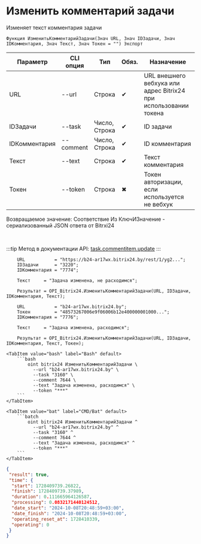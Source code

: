 ﻿---
sidebar_position: 4
---


# Изменить комментарий задачи
 Изменяет текст комментария задачи



`Функция ИзменитьКомментарийЗадачи(Знач URL, Знач IDЗадачи, Знач IDКомментария, Знач Текст, Знач Токен = "") Экспорт`

  | Параметр | CLI опция | Тип | Обяз. | Назначение |
  |-|-|-|-|-|
  | URL | --url | Строка | &#x2714; | URL внешнего вебхука или адрес Bitrix24 при использовании токена |
  | IDЗадачи | --task | Число, Строка | &#x2714; | ID задачи |
  | IDКомментария | --comment | Число, Строка | &#x2714; | ID комментария |
  | Текст | --text | Строка | &#x2714; | Текст комментария |
  | Токен | --token | Строка | &#x2716; | Токен авторизации, если используется не вебхук |

  
  Возвращаемое значение:   Соответствие Из КлючИЗначение - сериализованный JSON ответа от Bitrxi24

<br/>

:::tip
Метод в документации API: [task.commentitem.update](https://dev.1c-bitrix.ru/rest_help/tasks/task/commentitem/update.php)
:::
<br/>


```bsl title="Пример использования для 1С:Предприятие/OneScript"
    URL           = "https://b24-ar17wx.bitrix24.by/rest/1/yg2...";
    IDЗадачи      = "3220";
    IDКомментария = "7774";

    Текст     = "Задача изменена, не расходимся";

    Результат = OPI_Bitrix24.ИзменитьКомментарийЗадачи(URL, IDЗадачи, IDКомментария, Текст);

    URL           = "b24-ar17wx.bitrix24.by";
    Токен         = "48573267006e9f06006b12e400000001000...";
    IDКомментария = "7776";

    Текст     = "Задача изменена, расходимся";

    Результат = OPI_Bitrix24.ИзменитьКомментарийЗадачи(URL, IDЗадачи, IDКомментария, Текст, Токен);
```
    

 <Tabs>
  
    <TabItem value="bash" label="Bash" default>
        ```bash
            oint bitrix24 ИзменитьКомментарийЗадачи \
              --url "b24-ar17wx.bitrix24.by" \
              --task "3160" \
              --comment 7644 \
              --text "Задача изменена, расходимся" \
              --token "***"
        ```
    </TabItem>
  
    <TabItem value="bat" label="CMD/Bat" default>
        ```batch
            oint bitrix24 ИзменитьКомментарийЗадачи ^
              --url "b24-ar17wx.bitrix24.by" ^
              --task "3160" ^
              --comment 7644 ^
              --text "Задача изменена, расходимся" ^
              --token "***"
        ```
    </TabItem>
</Tabs>


```json title="Результат"
{
 "result": true,
 "time": {
  "start": 1728409739.26822,
  "finish": 1728409739.37989,
  "duration": 0.111665964126587,
  "processing": 0.0832171440124512,
  "date_start": "2024-10-08T20:48:59+03:00",
  "date_finish": "2024-10-08T20:48:59+03:00",
  "operating_reset_at": 1728410339,
  "operating": 0
 }
}
```
